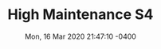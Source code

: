 ---
title: High Maintenance S4
artist: HBO / Ben Sinclair and Katja Blichfeld
status: Watching
cover: ./assets/IMG_1838.JPG
date: Mon, 16 Mar 2020 21:47:10 -0400
---